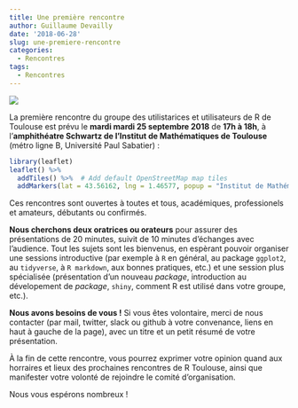 ```yaml
---
title: Une première rencontre
author: Guillaume Devailly
date: '2018-06-28'
slug: une-premiere-rencontre
categories:
  - Rencontres
tags:
  - Rencontres
---
```


![](/img/logo.svg)

La première rencontre du groupe des utilistarices et utilisateurs de R de Toulouse est prévu le **mardi mardi 25 septembre 2018** de **17h à 18h**,
à l'**amphithéatre Schwartz de l'Institut de Mathématiques de Toulouse** (métro ligne B, Université Paul Sabatier) :

```r
library(leaflet)
leaflet() %>%
  addTiles() %>%  # Add default OpenStreetMap map tiles
  addMarkers(lat = 43.56162, lng = 1.46577, popup = "Institut de Mathématiques de Toulouse")

```

Ces rencontres sont ouvertes à toutes et tous, académiques, professionels et amateurs, débutants ou confirmés.

**Nous cherchons deux oratrices ou orateurs** pour assurer des présentations de 20 minutes, suivit de 10 minutes d'échanges avec l'audience.
Tout les sujets sont les bienvenus, en espèrant pouvoir organiser une sessions introductive (par exemple à `R` en général, au package `ggplot2`, au `tidyverse`, à `R markdown`, aux bonnes pratiques, etc.) et une session plus spécialisée (présentation d'un nouveau *package*, introduction au dévelopement de *package*, `shiny`, comment R est utilisé dans votre groupe, etc.).

**Nous avons besoins de vous !** Si vous êtes volontaire, merci de nous contacter (par mail, twitter, slack ou github à votre convenance, liens en haut à gauche de la page), avec un titre et un petit résumé de votre présentation.

À la fin de cette rencontre, vous pourrez exprimer votre opinion quand aux horraires et lieux des prochaines rencontres de R Toulouse, ainsi que manifester votre volonté de rejoindre le comité d'organisation.

Nous vous espérons nombreux !
